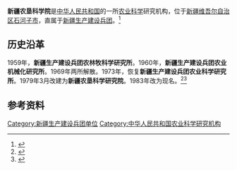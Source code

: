 '''新疆农垦科学院'''是[[中华人民共和国|中华人民共和国]]的一所[[农业科学|农业科学]]研究机构，位于[[新疆维吾尔自治区|新疆维吾尔自治区]][[石河子市|石河子市]]，直属于[[新疆生产建设兵团|新疆生产建设兵团]]。<ref>{{Cite book|title=中国西部开发信息百科 • 新疆生产建设兵团卷|author=新疆生产建设兵团西部开发领导小组办公室组编|publisher=中国建筑工业出版社|year=2003|location=北京}}</ref>

== 历史沿革 ==
1959年，'''新疆生产建设兵团农林牧科学研究所'''。1960年，'''新疆生产建设兵团农业机械化研究所'''。1969年两所解散。1973年，恢复'''新疆生产建设兵团农业科学研究所'''。1979年3月改建为'''新疆农垦科学研究院'''。1983年改为现名。<ref>{{Cite book|title=新疆百科知识辞典|author=蒲开夫, 朱一凡, 李行力主编|publisher=陕西人民出版社|year=2006|isbn=|location=西安|pages=}}</ref><ref>{{Cite web|title=新疆农垦科学院60年服务新疆生产建设兵团农业发展纪实|url=https://www.thepaper.cn/newsDetail_forward_4625095|accessdate=2020-08-16|work=农民日报}}</ref>

== 参考资料 ==
{{reflist}}

{{Xinjiang-stub}}

[[Category:新疆生产建设兵团单位|Category:新疆生产建设兵团单位]]
[[Category:中华人民共和国农业科学研究机构|Category:中华人民共和国农业科学研究机构]]